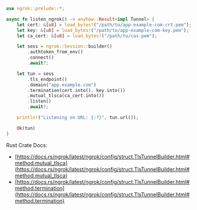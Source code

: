 ```rust
use ngrok::prelude::*;

async fn listen_ngrok() -> anyhow::Result<impl Tunnel> {
    let cert: &[u8] = load_bytes!("/path/to/app-example-com-crt.pem");
    let key: &[u8] = load_bytes!("/path/to/app-example-com-key.pem");
    let ca_cert: &[u8] = load_bytes!("/path/to/cas.pem");

    let sess = ngrok::Session::builder()
        .authtoken_from_env()
        .connect()
        .await?;

    let tun = sess
        .tls_endpoint()
        .domain("app.example.com")
        .termination(cert.into(), key.into())
        .mutual_tlsca(ca_cert.into())
        .listen()
        .await?;

    println!("Listening on URL: {:?}", tun.url());

    Ok(tun)
}
```

Rust Crate Docs:

- [https://docs.rs/ngrok/latest/ngrok/config/struct.TlsTunnelBuilder.html#method.mutual_tlsca](https://docs.rs/ngrok/latest/ngrok/config/struct.TlsTunnelBuilder.html#method.mutual_tlsca)
- [https://docs.rs/ngrok/latest/ngrok/config/struct.TlsTunnelBuilder.html#method.termination](https://docs.rs/ngrok/latest/ngrok/config/struct.TlsTunnelBuilder.html#method.termination)
